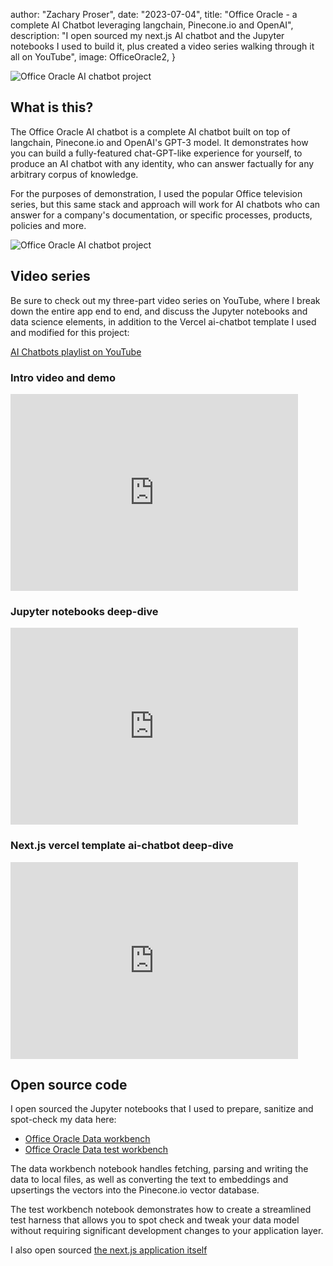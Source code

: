 



  author: "Zachary Proser",
  date: "2023-07-04",
  title: "Office Oracle - a complete AI Chatbot leveraging langchain, Pinecone.io and OpenAI",
  description: "I open sourced my next.js AI chatbot and the Jupyter notebooks I used to build it, plus created a video series walking through it all on YouTube",
  image: OfficeOracle2,
 }


<Image src={OfficeOracle} alt="Office Oracle AI chatbot project" />

## What is this?

The Office Oracle AI chatbot is a complete AI chatbot built on top of langchain, Pinecone.io and OpenAI's GPT-3 model. It demonstrates how you can build a fully-featured chat-GPT-like experience 
for yourself, to produce an AI chatbot with any identity, who can answer factually for any arbitrary corpus of knowledge. 

<Newsletter />

For the purposes of demonstration, I used the popular Office television series, but this same stack and approach will work for AI chatbots who can answer for a company's documentation, or specific processes, products, 
policies and more. 

<Image src={OfficeOracle3} alt="Office Oracle AI chatbot project" />

## Video series

Be sure to check out my three-part video series on YouTube, where I break down the entire app end to end, and discuss the Jupyter notebooks and data science elements, in addition to the Vercel ai-chatbot template 
I used and modified for this project: 

[AI Chatbots playlist on YouTube](https://youtube.com/playlist?list=PLAEMpWvY5KHwwDFTNaPquREnk5Y9eiipa)

### Intro video and demo 

<iframe width="460" height="315" src="https://www.youtube.com/embed/I6ZcquRsfPU" title="YouTube video player" frameborder="0" allow="accelerometer; autoplay; clipboard-write; encrypted-media; gyroscope; picture-in-picture; web-share" allowfullscreen></iframe>

### Jupyter notebooks deep-dive 

<iframe width="460" height="315" src="https://www.youtube.com/embed/IAAIRg3gS1I" title="YouTube video player" frameborder="0" allow="accelerometer; autoplay; clipboard-write; encrypted-media; gyroscope; picture-in-picture; web-share" allowfullscreen></iframe>

### Next.js vercel template ai-chatbot deep-dive

<iframe width="460" height="315" src="https://www.youtube.com/embed/FiUaEi1q1pI" title="YouTube video player" frameborder="0" allow="accelerometer; autoplay; clipboard-write; encrypted-media; gyroscope; picture-in-picture; web-share" allowfullscreen></iframe>

## Open source code 

I open sourced the Jupyter notebooks that I used to prepare, sanitize and spot-check my data here: 

* [Office Oracle Data workbench](https://github.com/zackproser/office-oracle-data-bench)
* [Office Oracle Data test workbench](https://github.com/zackproser/office-oracle-db-test-notebook)

The data workbench notebook handles fetching, parsing and writing the data to local files, as well as converting the text to embeddings and upsertings the vectors into the Pinecone.io vector database. 

The test workbench notebook demonstrates how to create a streamlined test harness that allows you to spot check and tweak your data model without requiring significant development changes to your application layer. 

I also open sourced [the next.js application itself](https://github.com/zackproser/office-oracle)
